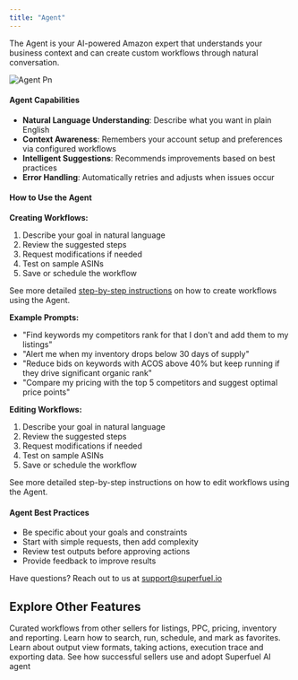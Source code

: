 ```yaml
---
title: "Agent"
---
```


The Agent is your AI-powered Amazon expert that understands your business context and can create custom workflows through natural conversation.

![Agent Pn](/images/Agent.png)

#### **Agent Capabilities**

- **Natural Language Understanding**: Describe what you want in plain English
- **Context Awareness**: Remembers your account setup and preferences via configured workflows
- **Intelligent Suggestions**: Recommends improvements based on best practices
- **Error Handling**: Automatically retries and adjusts when issues occur

#### **How to Use the Agent**

**Creating Workflows:**

1. Describe your goal in natural language
2. Review the suggested steps
3. Request modifications if needed
4. Test on sample ASINs
5. Save or schedule the workflow

See more detailed [step-by-step instructions](https://docs.superfuel.io/getting-started/first-workflow) on how to create workflows using the Agent.

**Example Prompts:**

- "Find keywords my competitors rank for that I don't and add them to my listings"
- "Alert me when my inventory drops below 30 days of supply"
- "Reduce bids on keywords with ACOS above 40% but keep running if they drive significant organic rank"
- "Compare my pricing with the top 5 competitors and suggest optimal price points"

**Editing Workflows:**

1. Describe your goal in natural language
2. Review the suggested steps
3. Request modifications if needed
4. Test on sample ASINs
5. Save or schedule the workflow

See more detailed step-by-step instructions on how to edit workflows using the Agent.

#### **Agent Best Practices**

- Be specific about your goals and constraints
- Start with simple requests, then add complexity
- Review test outputs before approving actions
- Provide feedback to improve results

Have questions? Reach out to us at [support@superfuel.io](mailto:support@superfuel.io)

## Explore Other Features

<Columns cols={2}>
  <Card title="Workflow Library" icon="book" href="/development">
    Curated workflows from other sellers for listings, PPC, pricing, inventory and reporting.
  </Card>
  <Card title="Manage Your Workflows" icon="chart-network" href="/essentials/settings">
    Learn how to search, run, schedule, and mark as favorites.
  </Card>
  <Card title="Viewing Outputs & Taking Actions" icon="book" href="/essentials/navigation">
    Learn about output view formats, taking actions, execution trace and exporting data.
  </Card>
  <Card title="Best Practices" icon="lightbulb" href="/api-reference/introduction">
    See how successful sellers use and adopt Superfuel AI agent
  </Card>
</Columns>